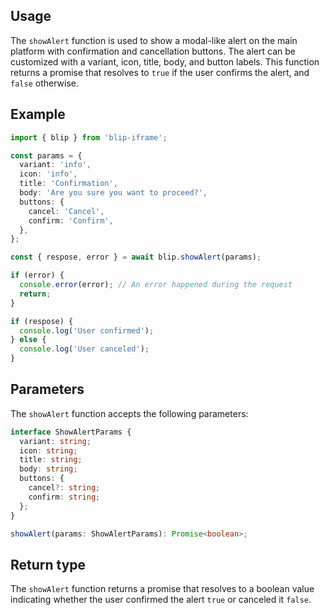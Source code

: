 

## Usage

The `showAlert` function is used to show a modal-like alert on the main platform with confirmation and cancellation buttons.
The alert can be customized with a variant, icon, title, body, and button labels.
This function returns a promise that resolves to `true` if the user confirms the alert, and `false` otherwise.

## Example

```ts
import { blip } from 'blip-iframe';

const params = {
  variant: 'info',
  icon: 'info',
  title: 'Confirmation',
  body: 'Are you sure you want to proceed?',
  buttons: {
    cancel: 'Cancel',
    confirm: 'Confirm',
  },
};

const { respose, error } = await blip.showAlert(params);

if (error) {
  console.error(error); // An error happened during the request
  return;
}

if (respose) {
  console.log('User confirmed');
} else {
  console.log('User canceled');
}
```

## Parameters

The `showAlert` function accepts the following parameters:

```ts
interface ShowAlertParams {
  variant: string;
  icon: string;
  title: string;
  body: string;
  buttons: {
    cancel?: string;
    confirm: string;
  };
}

showAlert(params: ShowAlertParams): Promise<boolean>;
```

## Return type

The `showAlert` function returns a promise that resolves to a boolean value indicating
whether the user confirmed the alert `true` or canceled it `false`.
